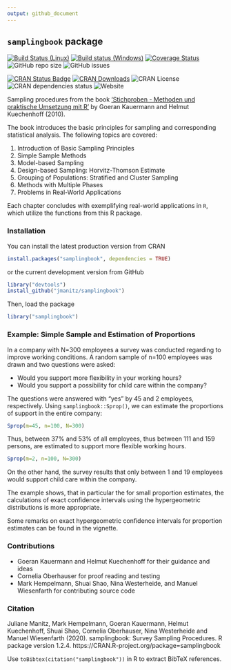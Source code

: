 ```yaml
---
output: github_document
---
```


## `samplingbook` package

[![Build Status (Linux)](https://travis-ci.org/jmanitz/samplingbook.svg?branch=master)](https://travis-ci.org/jmanitz/samplingbook)
[![Build status (Windows)](https://ci.appveyor.com/api/projects/status/github/jmanitz/samplingbook?branch=master&svg=true)](https://ci.appveyor.com/project/jmanitz/samplingbook/branch/master)
[![Coverage Status](https://coveralls.io/repos/github/jmanitz/samplingbook/badge.svg?branch=master)](https://coveralls.io/github/jmanitz/samplingbook?branch=master)
![GitHub repo size](https://img.shields.io/github/repo-size/jmanitz/samplingbook)
![GitHub issues](https://img.shields.io/github/issues/jmanitz/samplingbook)

[![CRAN Status Badge](http://www.r-pkg.org/badges/version/samplingbook)](https://CRAN.R-project.org/package=samplingbook)
[![CRAN Downloads](http://cranlogs.r-pkg.org/badges/samplingbook)](https://CRAN.R-project.org/package=samplingbook)
![CRAN License](https://img.shields.io/cran/l/samplingbook)
![CRAN dependencies status](https://img.shields.io/librariesio/release/CRAN/samplingbook)
![Website](https://img.shields.io/website?url=http%3A%2F%2Fsamplingbook.manitz.org%2F)

Sampling procedures from the book ['Stichproben - Methoden und praktische Umsetzung mit R'](https://www.springer.com/de/book/9783642123177) by Goeran Kauermann and Helmut Kuechenhoff (2010).

The book introduces the basic principles for sampling and corresponding statistical analysis. The following topics are covered: 

1. Introduction of Basic Sampling Principles 
2. Simple Sample Methods
3. Model-based Sampling
4. Design-based Sampling: Horvitz-Thomson Estimate
5. Grouping of Populations: Stratified and Cluster Sampling
6. Methods with Multiple Phases 
7. Problems in Real-World Applications

Each chapter concludes with exemplifying real-world applications in `R`, which utilize the functions from this R package.

### Installation

You can install the latest production version from CRAN

```r
install.packages("samplingbook", dependencies = TRUE)
```

or the current development version from GitHub

```r
library("devtools")
install_github("jmanitz/samplingbook")
```

Then, load the package

```r
library("samplingbook")
```

### Example: Simple Sample and Estimation of Proportions

In a company with N=300 employees a survey was conducted regarding to improve working conditions. A random sample of n=100 employees was drawn and two questions were asked: 

- Would you support more flexibility in your working hours? 
- Would you support a possibility for child care within the company? 

The questions were answered with "yes" by 45 and 2 employees, respectively. Using `samplingbook::Sprop()`, we can estimate the proportions of support in the entire company:
``` r
Sprop(m=45, n=100, N=300)
```

Thus, between 37% and 53% of all employees, thus between 111 and 159 persons, are estimated to support more flexible working hours.

``` r
Sprop(m=2, n=100, N=300)
```

On the other hand, the survey results that only between 1 and 19 employees would support child care within the company. 

The example shows, that in particular the for small proportion estimates, the calculations of exact confidence intervals using the hypergeometric distributions is more appropriate. 

Some remarks on exact hypergeometric confidence intervals for proportion estimates can be found in the vignette. 

<!--
``` r
vignette(package="samplingbook")
vignette('Sprop-vignette')
```
-->

### Contributions

* Goeran Kauermann and Helmut Kuechenhoff for their guidance and ideas 
* Cornelia Oberhauser for proof reading and testing
* Mark Hempelmann, Shuai Shao, Nina Westerheide, and Manuel Wiesenfarth for contributing source code

### Citation

Juliane Manitz, Mark Hempelmann, Goeran Kauermann, Helmut Kuechenhoff, Shuai Shao, Cornelia Oberhauser, Nina Westerheide and Manuel Wiesenfarth (2020). samplingbook: Survey Sampling Procedures. R package version 1.2.4. https://CRAN.R-project.org/package=samplingbook
  
Use `toBibtex(citation("samplingbook"))` in R to extract BibTeX references.

